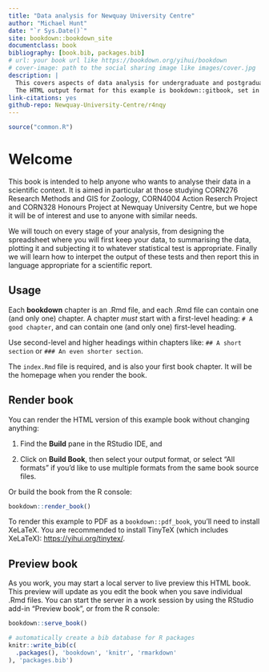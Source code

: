 ```yaml
--- 
title: "Data analysis for Newquay University Centre"
author: "Michael Hunt"
date: "`r Sys.Date()`"
site: bookdown::bookdown_site
documentclass: book
bibliography: [book.bib, packages.bib]
# url: your book url like https://bookdown.org/yihui/bookdown
# cover-image: path to the social sharing image like images/cover.jpg
description: |
  This covers aspects of data analysis for undergraduate and postgraduate students at Newquay University Centre.
  The HTML output format for this example is bookdown::gitbook, set in the _output.yml file.
link-citations: yes
github-repo: Newquay-University-Centre/r4nqy
---
```


```r
source("common.R")
```

# Welcome

This book is intended to help anyone who wants to analyse their data in a scientific context. It is aimed in particular at those studying CORN276 Research Methods and GIS for Zoology, CORN4004 Action Reserch Project and CORN328 Honours Project at Newquay University Centre, but we hope it will be of interest and use to anyone with similar needs.

We will touch on every stage of your analysis, from designing the spreadsheet where you will first keep your data, to summarising the data, plotting it and subjecting it to whatever statistical test is appropriate. Finally we will learn how to interpet the output of these tests and then report this in language appropriate for a scientific report.

## Usage 

Each **bookdown** chapter is an .Rmd file, and each .Rmd file can contain one (and only one) chapter. A chapter *must* start with a first-level heading: `# A good chapter`, and can contain one (and only one) first-level heading.

Use second-level and higher headings within chapters like: `## A short section` or `### An even shorter section`.

The `index.Rmd` file is required, and is also your first book chapter. It will be the homepage when you render the book.

## Render book

You can render the HTML version of this example book without changing anything:

1. Find the **Build** pane in the RStudio IDE, and

1. Click on **Build Book**, then select your output format, or select "All formats" if you'd like to use multiple formats from the same book source files.

Or build the book from the R console:

```r
bookdown::render_book()
```

To render this example to PDF as a `bookdown::pdf_book`, you'll need to install XeLaTeX. You are recommended to install TinyTeX (which includes XeLaTeX): <https://yihui.org/tinytex/>.

## Preview book

As you work, you may start a local server to live preview this HTML book. This preview will update as you edit the book when you save individual .Rmd files. You can start the server in a work session by using the RStudio add-in "Preview book", or from the R console:

```r
bookdown::serve_book()
```


```r
# automatically create a bib database for R packages
knitr::write_bib(c(
  .packages(), 'bookdown', 'knitr', 'rmarkdown'
), 'packages.bib')
```
